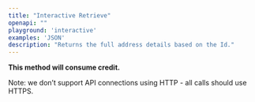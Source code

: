 ```yaml
---
title: "Interactive Retrieve"
openapi: ""
playground: 'interactive'
examples: 'JSON'
description: "Returns the full address details based on the Id."
---
```


**This method will consume credit.**

Note: we don’t support API connections using HTTP - all calls should use HTTPS.